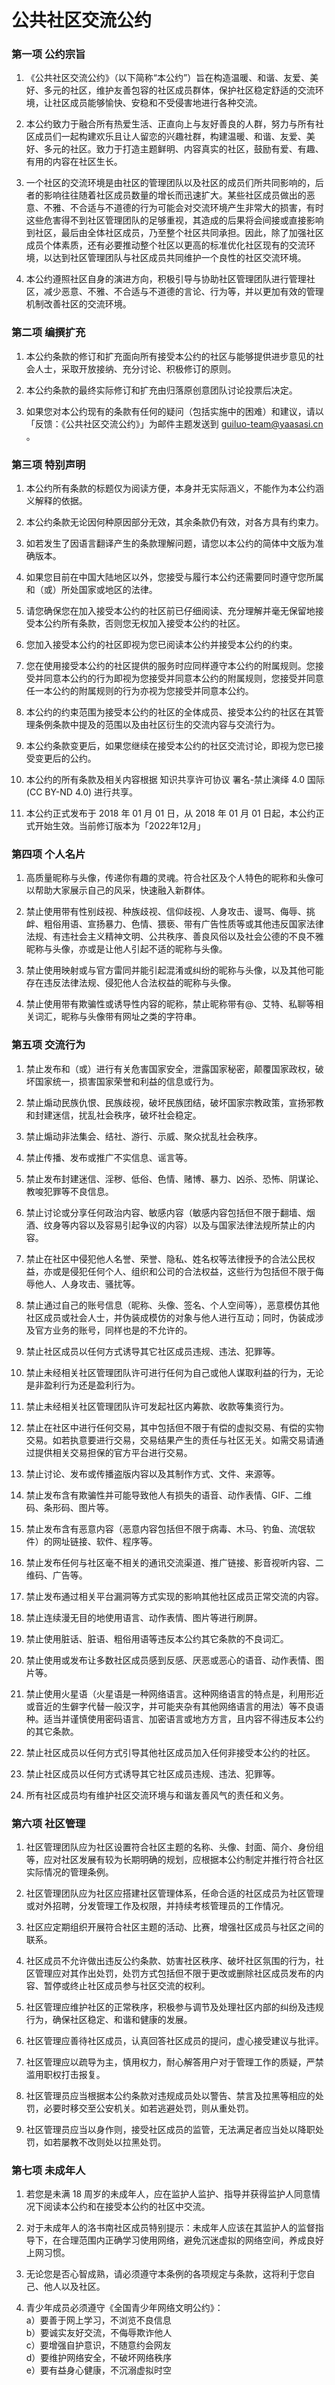 # 公共社区交流公约


### 第一项 公约宗旨

1. 《公共社区交流公约》（以下简称“本公约”）旨在构造温暖、和谐、友爱、美好、多元的社区，维护友善包容的社区成员群体，保护社区稳定舒适的交流环境，让社区成员能够愉快、安稳和不受侵害地进行各种交流。

2. 本公约致力于融合所有热爱生活、正直向上与友好善良的人群，努力与所有社区成员们一起构建欢乐且让人留恋的兴趣社群，构建温暖、和谐、友爱、美好、多元的社区。致力于打造主题鲜明、内容真实的社区，鼓励有爱、有趣、有用的内容在社区生长。

3. 一个社区的交流环境是由社区的管理团队以及社区的成员们所共同影响的，后者的影响往往随着社区成员数量的增长而迅速扩大。某些社区成员做出的恶意、不雅、不合适与不道德的行为可能会对交流环境产生非常大的损害，有时这些危害得不到社区管理团队的足够重视，其造成的后果将会间接或直接影响到社区，最后由全体社区成员，乃至整个社区共同承担。因此，除了加强社区成员个体素质，还有必要推动整个社区以更高的标准优化社区现有的交流环境，以达到社区管理团队与社区成员共同维护一个良性的社区交流环境。

4. 本公约遵照社区自身的演进方向，积极引导与协助社区管理团队进行管理社区，减少恶意、不雅、不合适与不道德的言论、行为等，并以更加有效的管理机制改善社区的交流环境。


### 第二项 编撰扩充

1. 本公约条款的修订和扩充面向所有接受本公约的社区与能够提供进步意见的社会人士，采取开放接纳、充分讨论、积极修订的原则。

2. 本公约条款的最终实际修订和扩充由归落原创意团队讨论投票后决定。

3. 如果您对本公约现有的条款有任何的疑问（包括实施中的困难）和建议，请以「反馈：《公共社区交流公约》」为邮件主题发送到 guiluo-team@yaasasi.cn 。


### 第三项 特别声明

1. 本公约所有条款的标题仅为阅读方便，本身并无实际涵义，不能作为本公约涵义解释的依据。

2. 本公约条款无论因何种原因部分无效，其余条款仍有效，对各方具有约束力。

3. 如若发生了因语言翻译产生的条款理解问题，请您以本公约的简体中文版为准确版本。

4. 如果您目前在中国大陆地区以外，您接受与履行本公约还需要同时遵守您所属和（或）所处国家或地区的法律。

5. 请您确保您在加入接受本公约的社区前已仔细阅读、充分理解并毫无保留地接受本公约所有条款，否则您无权加入接受本公约的社区。

6. 您加入接受本公约的社区即视为您已阅读本公约并接受本公约的约束。

7. 您在使用接受本公约的社区提供的服务时应同样遵守本公约的附属规则。您接受并同意本公约的行为即视为您接受并同意本公约的附属规则，您接受并同意任一本公约的附属规则的行为亦视为您接受并同意本公约。

8. 本公约的约束范围为接受本公约的社区的全体成员、接受本公约的社区在其管理条例条款中提及的范围以及由社区衍生的交流内容与交流行为。

9. 本公约条款变更后，如果您继续在接受本公约的社区交流讨论，即视为您已接受变更后的公约。

10. 本公约的所有条款及相关内容根据 知识共享许可协议 署名-禁止演绎 4.0 国际 (CC BY-ND 4.0) 进行共享。

11. 本公约正式发布于 2018 年 01 月 01 日，从 2018 年 01 月 01 日起，本公约正式开始生效。当前修订版本为「2022年12月」


### 第四项 个人名片

1. 高质量昵称与头像，传递你有趣的灵魂。符合社区及个人特色的昵称和头像可以帮助大家展示自己的风采，快速融入新群体。

2. 禁止使用带有性别歧视、种族歧视、信仰歧视、人身攻击、谩骂、侮辱、挑衅、粗俗用语、宣扬暴力、色情、猥亵、带有广告性质等或其他违反国家法律法规、有违社会主义精神文明、公共秩序、善良风俗以及社会公德的不良不雅昵称与头像，亦或是让他人引起不适的昵称与头像。

3. 禁止使用映射或与官方雷同并能引起混淆或纠纷的昵称与头像，以及其他可能存在违反法律法规、侵犯他人合法权益的昵称与头像。

4. 禁止使用带有欺骗性或诱导性内容的昵称，禁止昵称带有@、艾特、私聊等相关词汇，昵称与头像带有网址之类的字符串。


### 第五项 交流行为

1. 禁止发布和（或）进行有关危害国家安全，泄露国家秘密，颠覆国家政权，破坏国家统一，损害国家荣誉和利益的信息或行为。

2. 禁止煽动民族仇恨、民族歧视，破坏民族团结，破坏国家宗教政策，宣扬邪教和封建迷信，扰乱社会秩序，破坏社会稳定。

3. 禁止煽动非法集会、结社、游行、示威、聚众扰乱社会秩序。

4. 禁止传播、发布或推广不实信息、谣言等。

5. 禁止发布封建迷信、淫秽、低俗、色情、赌博、暴力、凶杀、恐怖、阴谋论、教唆犯罪等不良信息。

6. 禁止讨论或分享任何政治内容、敏感内容（敏感内容包括但不限于翻墙、烟酒、纹身等内容以及容易引起争议的内容）以及与国家法律法规所禁止的内容。

7. 禁止在社区中侵犯他人名誉、荣誉、隐私、姓名权等法律授予的合法公民权益，亦或是侵犯任何个人、组织和公司的合法权益，这些行为包括但不限于侮辱他人、人身攻击、骚扰等。

8. 禁止通过自己的账号信息（昵称、头像、签名、个人空间等），恶意模仿其他社区成员或社会人士，并伪装成模仿的对象与他人进行互动；同时，伪装成涉及官方业务的账号，同样也是的不允许的。

9. 禁止社区成员以任何方式诱导其它社区成员违规、违法、犯罪等。

10. 禁止未经相关社区管理团队许可进行任何为自己或他人谋取利益的行为，无论是非盈利行为还是盈利行为。

11. 禁止未经相关社区管理团队许可发起社区内筹款、收款等集资行为。

12. 禁止在社区中进行任何交易，其中包括但不限于有偿的虚拟交易、有偿的实物交易。如若执意要进行交易，交易结果产生的责任与社区无关。如需交易请通过提供相关交易担保的官方平台进行交易。

13. 禁止讨论、发布或传播盗版内容以及其制作方式、文件、来源等。

14. 禁止发布含有欺骗性并可能导致他人有损失的语音、动作表情、GIF、二维码、条形码、图片等。

15. 禁止发布含有恶意内容（恶意内容包括但不限于病毒、木马、钓鱼、流氓软件）的网址链接、软件、程序等。

16. 禁止发布任何与社区毫不相关的通讯交流渠道、推广链接、影音视听内容、二维码、广告等。

17. 禁止发布通过相关平台漏洞等方式实现的影响其他社区成员正常交流的内容。

18. 禁止连续漫无目的地使用语言、动作表情、图片等进行刷屏。

19. 禁止使用脏话、脏语、粗俗用语等违反本公约其它条款的不良词汇。

20. 禁止使用或发布让多数社区成员感到反感、厌恶或恶心的语音、动作表情、图片等。

21. 禁止使用火星语（火星语是一种网络语言。这种网络语言的特点是，利用形近或音近的生僻字代替一般汉字，并可能夹杂有其他网络语言的用法）等不良语种。适当并谨慎使用密码语言、加密语言或地方方言，且内容不得违反本公约的其它条款。

22. 禁止社区成员以任何方式引导其他社区成员加入任何非接受本公约的社区。

23. 禁止社区成员以任何方式诱导其它社区成员违规、违法、犯罪等。

24. 所有社区成员均有维护社区交流环境与和谐友善风气的责任和义务。


### 第六项 社区管理

1. 社区管理团队应为社区设置符合社区主题的名称、头像、封面、简介、身份组等，应对社区发展有较为长期明确的规划，应根据本公约制定并推行符合社区实际情况的管理条例。

2. 社区管理团队应为社区应搭建社区管理体系，任命合适的社区成员为社区管理或对外招聘，分发管理工作及权限，并持续考核管理员的工作情况。

3. 社区应定期组织开展符合社区主题的活动、比赛，增强社区成员与社区之间的联系。

4. 社区成员不允许做出违反公约条款、妨害社区秩序、破坏社区氛围的行为，社区管理应对其作出处罚，处罚方式包括但不限于更改或删除社区成员发布的内容、暂停或终止社区成员参与社区交流的权利。

5. 社区管理应维护社区的正常秩序，积极参与调节及处理社区内部的纠纷及违规行为，确保社区稳定、和谐和健康的发展。

6. 社区管理应善待社区成员，认真回答社区成员的提问，虚心接受建议与批评。

7. 社区管理应以疏导为主，慎用权力，耐心解答用户对于管理工作的质疑，严禁滥用职权打击报复。

8. 社区管理员应当根据本公约条款对违规成员处以警告、禁言及拉黑等相应的处罚，必要时移交至公安机关。如若逃避处罚，则从重处罚。

9. 社区管理员应当以身作则，接受社区成员的监管，无法满足者应当处以降职处罚，如若屡教不改则处以拉黑处罚。


### 第七项 未成年人

1. 若您是未满 18 周岁的未成年人，应在监护人监护、指导并获得监护人同意情况下阅读本公约和在接受本公约的社区中交流。

2. 对于未成年人的洛书南社区成员特别提示：未成年人应该在其监护人的监督指导下，在合理范围内正确学习使用网络，避免沉迷虚拟的网络空间，养成良好上网习惯。

3. 无论您是否心智成熟，请必须遵守本条例的各项规定与条款，这将利于您自己、他人以及社区。

4. 青少年成员必须遵守《全国青少年网络文明公约》：\
a）要善于网上学习，不浏览不良信息\
b）要诚实友好交流，不侮辱欺诈他人\
c）要增强自护意识，不随意约会网友\
d）要维护网络安全，不破坏网络秩序\
e）要有益身心健康，不沉溺虚拟时空